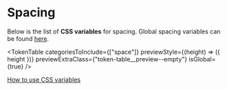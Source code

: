 
<Meta title="Design Tokens/Spacing" />

# Spacing 

Below is the list of **CSS variables** for spacing. Global spacing variables can be found [here](?path=/docs/design-tokens-global--docs#spacing).

<TokenTable
  categoriesToInclude={["space"]}
  previewStyle={(height) => ({ height })}
  previewExtraClass={"token-table__preview--empty"}
  isGlobal={true}
/>

[How to use CSS variables](?path=/docs/design-tokens-global--docs#how-to-use-css-variables)